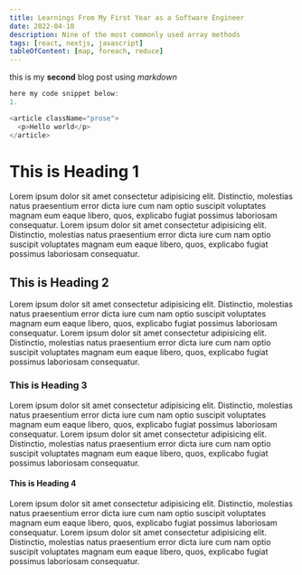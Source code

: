 ```yaml
---
title: Learnings From My First Year as a Software Engineer
date: 2022-04-10
description: Nine of the most commonly used array methods
tags: [react, nextjs, javascript]
tableOfContent: [map, foreach, reduce]
---
```


this is my **second** blog post using _markdown_

```js
here my code snippet below:
1.
```

```js
<article className="prose">
  <p>Hello world</p>
</article>
```

# This is Heading 1

Lorem ipsum dolor sit amet consectetur adipisicing elit. Distinctio, molestias natus praesentium error dicta iure cum nam optio suscipit voluptates magnam eum eaque libero, quos, explicabo fugiat possimus laboriosam consequatur. Lorem ipsum dolor sit amet consectetur adipisicing elit. Distinctio, molestias natus praesentium error dicta iure cum nam optio suscipit voluptates magnam eum eaque libero, quos, explicabo fugiat possimus laboriosam consequatur.

## This is Heading 2

Lorem ipsum dolor sit amet consectetur adipisicing elit. Distinctio, molestias natus praesentium error dicta iure cum nam optio suscipit voluptates magnam eum eaque libero, quos, explicabo fugiat possimus laboriosam consequatur. Lorem ipsum dolor sit amet consectetur adipisicing elit. Distinctio, molestias natus praesentium error dicta iure cum nam optio suscipit voluptates magnam eum eaque libero, quos, explicabo fugiat possimus laboriosam consequatur.

### This is Heading 3

Lorem ipsum dolor sit amet consectetur adipisicing elit. Distinctio, molestias natus praesentium error dicta iure cum nam optio suscipit voluptates magnam eum eaque libero, quos, explicabo fugiat possimus laboriosam consequatur. Lorem ipsum dolor sit amet consectetur adipisicing elit. Distinctio, molestias natus praesentium error dicta iure cum nam optio suscipit voluptates magnam eum eaque libero, quos, explicabo fugiat possimus laboriosam consequatur.

#### This is Heading 4

Lorem ipsum dolor sit amet consectetur adipisicing elit. Distinctio, molestias natus praesentium error dicta iure cum nam optio suscipit voluptates magnam eum eaque libero, quos, explicabo fugiat possimus laboriosam consequatur. Lorem ipsum dolor sit amet consectetur adipisicing elit. Distinctio, molestias natus praesentium error dicta iure cum nam optio suscipit voluptates magnam eum eaque libero, quos, explicabo fugiat possimus laboriosam consequatur.

